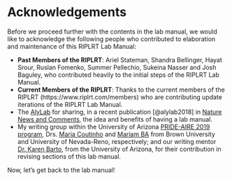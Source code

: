 # Acknowledgements {-}

Before we proceed further with the contents in the lab manual, we would like to acknowledge the following people who contributed to elaboration and maintenance of this RIPLRT Lab Manual:

- **Past Members of the RIPLRT**: Ariel Stateman, Shandra Bellinger, Hayat Srour, Ruslan Fomenko, Summer Pellechio, Sukeina Nasser and Josh Baguley, who contributed heavily to the initial steps of the RIPLRT Lab Manual.
- **Current Members of the RIPLRT**: Thanks to the current members of the RIPLRT (https://www.riplrt.com/members) who are contributing update iterations of the RIPLRT Lab Manual.
- The [AlyLab](https://www.alylab.org/) for sharing, in a recent publication [@alylab2018] in [Nature News and Comments](https://www.nature.com/articles/d41586-018-06167-w), the idea and benefits of having a lab manual. 
- My writing group within the University of Arizona [PRIDE-AIRE 2019 program](https://diversity.uahs.arizona.edu/advanced-respiratory-research-equity-aire-az-pride-program), Drs. [Maria Coutinho](https://vivo.brown.edu/display/mcoutinh) and [Mariam BA](https://www.researchgate.net/profile/Mariam_Ba) from Brown University and University of Nevada-Reno, respectively; and our writing mentor [Dr. Karen Barto](https://cesl.arizona.edu/people/barto-karen), from the University of Arizona, for their contribution in revising sections of this lab manual.  


Now, let’s get back to the lab manual!

